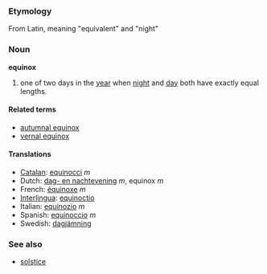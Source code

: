 === Etymology ===
From Latin, meaning "equivalent" and "night"

=== Noun ===
'''equinox'''

#one of two days in the [[year]] when [[night]] and [[day]] both have exactly equal lengths.

====Related terms====
*[[autumnal equinox]]
*[[vernal equinox]]

==== Translations ====
*[[Catalan]]: [[equinocci]] ''m''
*Dutch: [[dag- en nachtevening]] ''m'', equinox ''m''
*French: [[équinoxe]] ''m''
*[[Interlingua]]: [[equinoctio]]
*Italian: [[equinozio]] ''m''
*Spanish: [[equinoccio]] ''m''
*Swedish: [[dagjämning]]

===See also===
*[[solstice]]